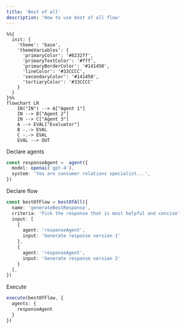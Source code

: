 ```yaml
---
title: 'Best of all'
description: 'How to use best of all flow'
---
```


```mermaid
%%{
  init: {
    'theme': 'base',
    'themeVariables': {
      'primaryColor': '#8232ff',
      'primaryTextColor': '#fff',
      'primaryBorderColor': '#141450',
      'lineColor': '#33CCCC',
      'secondaryColor': '#141450',
      'tertiaryColor': '#33CCCC'
    }
  }
}%%
flowchart LR
    IN("IN") --> A["Agent 1"]
    IN --> B["Agent 2"]
    IN --> C["Agent 3"]
    A --> EVAL["Evaluator"]
    B -.-> EVAL
    C -.-> EVAL
    EVAL --> OUT
```

Declare agents
```typescript
const responseAgent =  agent({
  model: openai('gpt-4'),
  system: 'You are consumer relations specialist...',
})
```

Declare flow
```typescript
const bestOfFlow = bestOfAll({
  name: 'generateBestResponse',
  criteria: 'Pick the response that is most helpful and concise'
  input: [
    {
      agent: 'responseAgent',
      input: 'Generate response version 1'
    },
    {
      agent: 'responseAgent',
      input: 'Generate response version 2'
    }
  ],
})
```

Execute
```typescript
execute(bestOfFlow, {
  agents: {
    responseAgent
  }
})
```